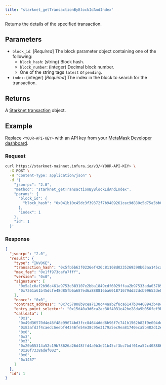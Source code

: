 ```yaml
---
title: "starknet_getTransactionByBlockIdAndIndex"
---
```



Returns the details of the specified transaction.

## Parameters

- `block_id`: [*Required*] The block parameter object containing one of the following:
  - `block_hash`: (string) Block hash.
  - `block_number`: (integer) Decimal block number.
  - One of the string tags `latest` or `pending`.
- `index`: (integer) [*Required*] The index in the block to search for the transaction.

## Returns

A [Starknet transaction](https://docs.starknet.io/documentation/architecture_and_concepts/Network_Architecture/transactions/)
object.

## Example

Replace `<YOUR-API-KEY>` with an API key from your [MetaMask Developer dashboard](https://infura.io/dashboard).

### Request

<Tabs>
<TabItem value="curl">

```bash
curl https://starknet-mainnet.infura.io/v3/<YOUR-API-KEY> \
  -X POST \
  -H "Content-Type: application/json" \
  -d '{
    "jsonrpc": "2.0",
    "method": "starknet_getTransactionByBlockIdAndIndex",
    "params": {
      "block_id": {
        "block_hash": "0x041b10c45dc3f39372f7b9409261cac9d880c5d75a5bb077d028db20b1bd76c4"
      },
      "index": 1
    },
    "id": 1
  }'
```

</TabItem>
</Tabs>

### Response

<Tabs>
<TabItem value="JSON">

```json
{
  "jsonrpc": "2.0",
  "result": {
    "type": "INVOKE",
    "transaction_hash": "0x5fb5b63f0226ef426c81168d0235269398b63aa145ca6a3c47294caa691cfdc",
    "max_fee": "0x1ff973cafa7fff",
    "version": "0x0",
    "signature": [
      "0x5a1c0af2b96c461a9753e383107e2bba1849cdf6029ffaa2b97533ada03789f",
      "0x7261a61b45dcfe48d85fb6a687ed6a888816ba601871679dd32dcb99652de84"
    ],
    "nonce": "0x0",
    "contract_address": "0x7c57808b9cea7130c44aab2f8ca6147b04408943b48c6d8c3c83eb8cfdd8c0b",
    "entry_point_selector": "0x15d40a3d6ca2ac30f4031e42be28da9b056fef9bb7357ac5e85627ee876e5ad",
    "calldata": [
      "0x1",
      "0x49d36570d4e46f48e99674bd3fcc84644ddd6b96f7c741b1562b82f9e004dc7",
      "0x83afd3f4caedc6eebf44246fe54e38c95e3179a5ec9ea81740eca5b482d12e",
      "0x0",
      "0x3",
      "0x3",
      "0x20b55314a52c19b78626a26d48ffd4a9b3e21b45cf3bc7bdf01ea52c4088860",
      "0x20f7338adef002",
      "0x0",
      "0x1457"
    ]
  },
  "id": 1
}
```

</TabItem>
</Tabs>
